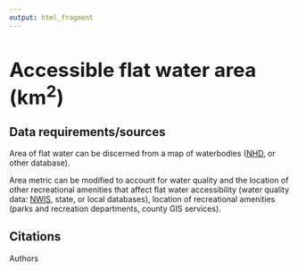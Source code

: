 ```yaml
---
output: html_fragment
---
```

<style type="text/css">
  h1{
  font-size: 2.5em;
}
</style>


# Accessible flat water area (km^2^)

## Data requirements/sources
Area of flat water can be discerned from a map of waterbodies ([NHD](https://www.usgs.gov/national-hydrography/nhdplus-high-resolution){target="_blank"}, or other database). 

Area metric can be modified to account for water quality and the location of other recreational amenities that affect flat water accessibility (water quality data: [NWIS](https://waterdata.usgs.gov/nwis){target="_blank"}, state, or local databases), location of recreational amenities (parks and recreation departments, county GIS services).

## Citations
Authors